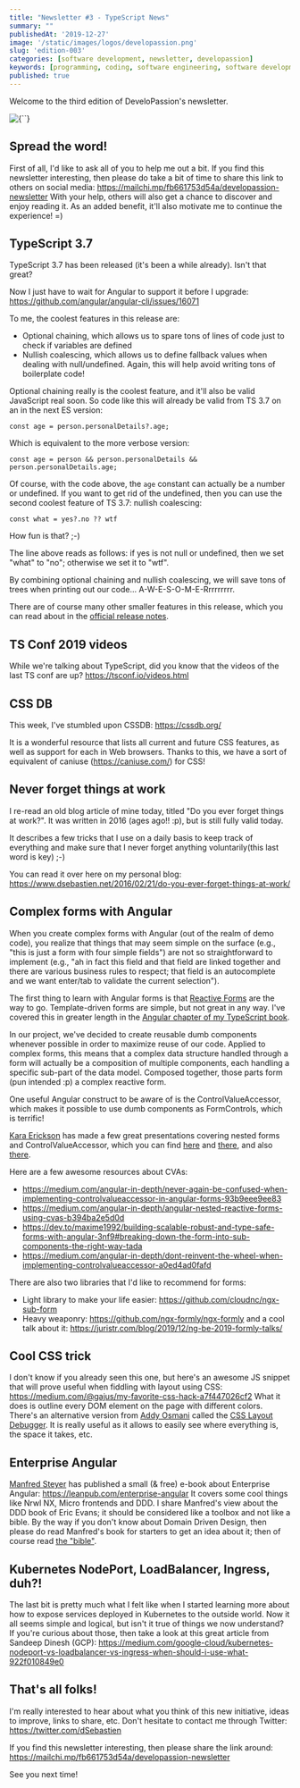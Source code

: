```yaml
---
title: "Newsletter #3 - TypeScript News"
summary: ""
publishedAt: '2019-12-27'
image: '/static/images/logos/developassion.png'
slug: 'edition-003'
categories: [software development, newsletter, developassion]
keywords: [programming, coding, software engineering, software development, it, newsletter]
published: true
---
```


Welcome to the third edition of DeveloPassion's newsletter.

<BlogPostCenteredContent>
  <Image
    alt={``}
    src={`/static/images/logos/developassion.png`}
    width={480}
    height={270}
    priority
  />
</BlogPostCenteredContent>

## Spread the word!

First of all, I'd like to ask all of you to help me out a bit. If you find this newsletter interesting, then please do take a bit of time to share this link to others on social media: https://mailchi.mp/fb661753d54a/developassion-newsletter
With your help, others will also get a chance to discover and enjoy reading it. As an added benefit, it'll also motivate me to continue the experience! =)

## TypeScript 3.7

TypeScript 3.7 has been released (it's been a while already). Isn't that great?

Now I just have to wait for Angular to support it before I upgrade: https://github.com/angular/angular-cli/issues/16071

To me, the coolest features in this release are:
* Optional chaining, which allows us to spare tons of lines of code just to check if variables are defined
* Nullish coalescing, which allows us to define fallback values when dealing with null/undefined. Again, this will help avoid writing tons of boilerplate code!

Optional chaining really is the coolest feature, and it'll also be valid JavaScript real soon.
So code like this will already be valid from TS 3.7 on an in the next ES version:

`const age = person.personalDetails?.age;`

Which is equivalent to the more verbose version:

`const age = person && person.personalDetails && person.personalDetails.age;`

Of course, with the code above, the `age` constant can actually be a number or undefined. If you want to get rid of the undefined, then you can use the second coolest feature of TS 3.7: nullish coalescing:

`const what = yes?.no ?? wtf`

How fun is that? ;-)

The line above reads as follows: if yes is not null or undefined, then we set "what" to "no"; otherwise we set it to "wtf".

By combining optional chaining and nullish coalescing, we will save tons of trees when printing out our code... A-W-E-S-O-M-E-Rrrrrrrrr.

There are of course many other smaller features in this release, which you can read about in the <a href="https://www.typescriptlang.org/docs/handbook/release-notes/typescript-3-7.html" rel="noopener">official release notes</a>.

## TS Conf 2019 videos

While we're talking about TypeScript, did you know that the videos of the last TS conf are up? https://tsconf.io/videos.html

## CSS DB

This week, I've stumbled upon CSSDB: https://cssdb.org/

It is a wonderful resource that lists all current and future CSS features, as well as support for each in Web browsers. Thanks to this, we have a sort of equivalent of caniuse (https://caniuse.com/) for CSS!

## Never forget things at work

I re-read an old blog article of mine today, titled "Do you ever forget things at work?".
It was written in 2016 (ages ago!! :p), but is still fully valid today.

It describes a few tricks that I use on a daily basis to keep track of everything and make sure that I never forget anything voluntarily(this last word is key) ;-)

You can read it over here on my personal blog: https://www.dsebastien.net/2016/02/21/do-you-ever-forget-things-at-work/

## Complex forms with Angular

When you create complex forms with Angular (out of the realm of demo code), you realize that things that may seem simple on the surface (e.g., "this is just a form with four simple fields") are not so straightforward to implement (e.g., "ah in fact this field and that field are linked together and there are various business rules to respect; that field is an autocomplete and we want enter/tab to validate the current selection").

The first thing to learn with Angular forms is that <a href="https://angular.io/guide/reactive-forms" rel="noopener">Reactive Forms</a> are the way to go. Template-driven forms are simple, but not great in any way. I've covered this in greater length in the <a href="https://www.amazon.com/Learn-TypeScript-Building-Applications-understanding/dp/1789615860?tag=dsebastien00-20" rel="noopener">Angular chapter of my TypeScript book</a>.

In our project, we've decided to create reusable dumb components whenever possible in order to maximize reuse of our code. Applied to complex forms, this means that a complex data structure handled through a form will actually be a composition of multiple components, each handling a specific sub-part of the data model. Composed together, those parts form (pun intended :p) a complex reactive form.

One useful Angular construct to be aware of is the ControlValueAccessor, which makes it possible to use dumb components as FormControls, which is terrific!

<a href="https://twitter.com/karaforthewin" rel="noopener">Kara Erickson</a> has made a few great presentations covering nested forms and ControlValueAccessor, which you can find <a href="https://youtu.be/CD_t3m2WMM8?t=1523" rel="noopener">here</a> and <a href="https://www.youtube.com/watch?v=xYv9lsrV0s4" rel="noopener">there</a>, and also <a href="https://youtu.be/xYv9lsrV0s4?t=1106" rel="noopener">there</a>.

Here are a few awesome resources about CVAs:

* https://medium.com/angular-in-depth/never-again-be-confused-when-implementing-controlvalueaccessor-in-angular-forms-93b9eee9ee83
* https://medium.com/angular-in-depth/angular-nested-reactive-forms-using-cvas-b394ba2e5d0d
* https://dev.to/maxime1992/building-scalable-robust-and-type-safe-forms-with-angular-3nf9#breaking-down-the-form-into-sub-components-the-right-way-tada
* https://medium.com/angular-in-depth/dont-reinvent-the-wheel-when-implementing-controlvalueaccessor-a0ed4ad0fafd

There are also two libraries that I'd like to recommend for forms:

* Light library to make your life easier: https://github.com/cloudnc/ngx-sub-form
* Heavy weaponry: https://github.com/ngx-formly/ngx-formly and a cool talk about it: https://juristr.com/blog/2019/12/ng-be-2019-formly-talks/

## Cool CSS trick

I don't know if you already seen this one, but here's an awesome JS snippet that will prove useful when fiddling with layout using CSS: https://medium.com/@gajus/my-favorite-css-hack-a7f447026cf2
What it does is outline every DOM element on the page with different colors. There's an alternative version from <a href="https://twitter.com/addyosmani" rel="noopener">Addy Osmani</a> called the <a href="https://gist.github.com/addyosmani/fd3999ea7fce242756b1" rel="noopener">CSS Layout Debugger</a>.
It is really useful as it allows to easily see where everything is, the space it takes, etc.

## Enterprise Angular

<a href="https://twitter.com/ManfredSteyer">Manfred Steyer</a> has published a small (& free) e-book about Enterprise Angular: https://leanpub.com/enterprise-angular
It covers some cool things like Nrwl NX, Micro frontends and DDD. I share Manfred's view about the DDD book of Eric Evans; it should be considered like a toolbox and not like a bible. By the way if you don't know about Domain Driven Design, then please do read Manfred's book for starters to get an idea about it; then of course read <a href="https://www.amazon.fr/Domain-Driven-Design-Tackling-Complexity-Software/dp/0321125215?tag=dsebastien00-20" rel="noopener">the "bible"</a>.

## Kubernetes NodePort, LoadBalancer, Ingress, duh?!

The last bit is pretty much what I felt like when I started learning more about how to expose services deployed in Kubernetes to the outside world. Now it all seems simple and logical, but isn't it true of things we now understand? If you're curious about those, then take a look at this great article from Sandeep Dinesh (GCP): https://medium.com/google-cloud/kubernetes-nodeport-vs-loadbalancer-vs-ingress-when-should-i-use-what-922f010849e0

## That's all folks!

I'm really interested to hear about what you think of this new initiative, ideas to improve, links to share, etc. Don't hesitate to contact me through Twitter: https://twitter.com/dSebastien

If you find this newsletter interesting, then please share the link around: https://mailchi.mp/fb661753d54a/developassion-newsletter

See you next time!

<BlogPostSignature />
